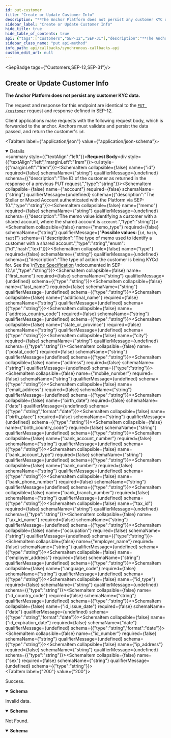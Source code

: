 ```yaml
---
id: put-customer
title: "Create or Update Customer Info"
description: "**The Anchor Platform does not persist any customer KYC data.**"
sidebar_label: "Create or Update Customer Info"
hide_title: true
hide_table_of_contents: true
api: {"tags":["Customers","SEP-12","SEP-31"],"description":"**The Anchor Platform does not persist any customer KYC data.**\n\nThe request and response for this endpoint are identical to the \n[`PUT /customer`](https://github.com/stellar/stellar-protocol/blob/master/ecosystem/sep-0012.md#customer-put) \nrequest and response defined in SEP-12.\n\nClient applications make requests with the following request body, which is forwarded to the anchor. Anchors \nmust validate and persist the data passed, and return the customer's `id`.\n","operationId":"putCustomer","requestBody":{"content":{"application/json":{"schema":{"type":"object","properties":{"id":{"description":"The ID of the customer as returned in the response of a previous PUT request.","type":"string"},"account":{"description":"The Stellar or Muxed Account authenticated with the Platform via SEP-10.","type":"string"},"memo":{"description":"The memo value identifying a customer with a shared account, where the shared account is `account`.","type":"string"},"memo_type":{"description":"The type of memo used to identify a customer with a shared account.","type":"string","enum":["id","hash","text"]},"type":{"description":"The type of action the customer is being KYCd for. See the \n[Type Specification](https://github.com/stellar/stellar-protocol/blob/master/ecosystem/sep-0012.md#type-specification) \ndocumented in SEP-12.\n","type":"string"},"first_name":{"type":"string"},"last_name":{"type":"string"},"additional_name":{"type":"string"},"address_country_code":{"type":"string"},"state_or_province":{"type":"string"},"city":{"type":"string"},"postal_code":{"type":"string"},"address":{"type":"string"},"mobile_number":{"type":"string"},"email_address":{"type":"string"},"birth_date":{"type":"string","format":"date"},"birth_place":{"type":"string"},"birth_country_code":{"type":"string"},"bank_account_number":{"type":"string"},"bank_account_type":{"type":"string"},"bank_number":{"type":"string"},"bank_phone_number":{"type":"string"},"bank_branch_number":{"type":"string"},"tax_id":{"type":"string"},"tax_id_name":{"type":"string"},"occupation":{"type":"string"},"employer_name":{"type":"string"},"employer_address":{"type":"string"},"language_code":{"type":"string"},"id_type":{"type":"string"},"id_country_code":{"type":"string"},"id_issue_date":{"type":"string","format":"date"},"id_expiration_date":{"type":"string","format":"date"},"id_number":{"type":"string"},"ip_address":{"type":"string"},"sex":{"type":"string"}},"title":"PutCustomerRequest"}}}},"responses":{"200":{"description":"Success.","content":{"application/json":{"schema":{"type":"object","properties":{"id":{"type":"string"}},"title":"PutCustomerResponse"}}}},"400":{"description":"Invalid data.","content":{"application/json":{"schema":{"type":"object","properties":{"error":{"type":"string"},"id":{"type":"string"}},"required":["error"],"title":"Error"}}}},"404":{"description":"Not Found.","content":{"application/json":{"schema":{"type":"object","properties":{"error":{"type":"string"},"id":{"type":"string"}},"required":["error"],"title":"Error"}}}}},"method":"put","path":"/customer","jsonRequestBodyExample":{"id":"string","account":"string","memo":"string","memo_type":"id","type":"string","first_name":"string","last_name":"string","additional_name":"string","address_country_code":"string","state_or_province":"string","city":"string","postal_code":"string","address":"string","mobile_number":"string","email_address":"string","birth_date":"2023-04-27","birth_place":"string","birth_country_code":"string","bank_account_number":"string","bank_account_type":"string","bank_number":"string","bank_phone_number":"string","bank_branch_number":"string","tax_id":"string","tax_id_name":"string","occupation":"string","employer_name":"string","employer_address":"string","language_code":"string","id_type":"string","id_country_code":"string","id_issue_date":"2023-04-27","id_expiration_date":"2023-04-27","id_number":"string","ip_address":"string","sex":"string"},"info":{"version":"2.0.0","description":"The Synchronous Callbacks API specification for the Stellar Anchor Platform project.\n\nThe Synchronous Callbacks API defines requests made by the Platform while it is processing a request from a client application. The \nanchor's responses to these requests affect the Platform responses to the client application.\n","title":"Synchronous Callbacks API"},"postman":{"name":"Create or Update Customer Info","description":{"content":"**The Anchor Platform does not persist any customer KYC data.**\n\nThe request and response for this endpoint are identical to the \n[`PUT /customer`](https://github.com/stellar/stellar-protocol/blob/master/ecosystem/sep-0012.md#customer-put) \nrequest and response defined in SEP-12.\n\nClient applications make requests with the following request body, which is forwarded to the anchor. Anchors \nmust validate and persist the data passed, and return the customer's `id`.\n","type":"text/plain"},"url":{"path":["customer"],"host":["{{baseUrl}}"],"query":[],"variable":[]},"header":[{"key":"Content-Type","value":"application/json"},{"key":"Accept","value":"application/json"}],"method":"PUT","body":{"mode":"raw","raw":"\"\"","options":{"raw":{"language":"json"}}}}}
sidebar_class_name: "put api-method"
info_path: api/callbacks/synchronous-callbacks-api
custom_edit_url: null
---
```



<SepBadge tags={"Customers,SEP-12,SEP-31"}/>


## Create or Update Customer Info



**The Anchor Platform does not persist any customer KYC data.**

The request and response for this endpoint are identical to the 
[`PUT /customer`](https://github.com/stellar/stellar-protocol/blob/master/ecosystem/sep-0012.md#customer-put) 
request and response defined in SEP-12.

Client applications make requests with the following request body, which is forwarded to the anchor. Anchors 
must validate and persist the data passed, and return the customer's `id`.


<MimeTabs><TabItem label={"application/json"} value={"application/json-schema"}><details style={{}} data-collapsed={false} open={true}><summary style={{"textAlign":"left"}}><strong>Request Body</strong></summary><div style={{"textAlign":"left","marginLeft":"1rem"}}></div><ul style={{"marginLeft":"1rem"}}><SchemaItem collapsible={false} name={"id"} required={false} schemaName={"string"} qualifierMessage={undefined} schema={{"description":"The ID of the customer as returned in the response of a previous PUT request.","type":"string"}}></SchemaItem><SchemaItem collapsible={false} name={"account"} required={false} schemaName={"string"} qualifierMessage={undefined} schema={{"description":"The Stellar or Muxed Account authenticated with the Platform via SEP-10.","type":"string"}}></SchemaItem><SchemaItem collapsible={false} name={"memo"} required={false} schemaName={"string"} qualifierMessage={undefined} schema={{"description":"The memo value identifying a customer with a shared account, where the shared account is `account`.","type":"string"}}></SchemaItem><SchemaItem collapsible={false} name={"memo_type"} required={false} schemaName={"string"} qualifierMessage={"**Possible values:** [`id`, `hash`, `text`]"} schema={{"description":"The type of memo used to identify a customer with a shared account.","type":"string","enum":["id","hash","text"]}}></SchemaItem><SchemaItem collapsible={false} name={"type"} required={false} schemaName={"string"} qualifierMessage={undefined} schema={{"description":"The type of action the customer is being KYCd for. See the \n[Type Specification](https://github.com/stellar/stellar-protocol/blob/master/ecosystem/sep-0012.md#type-specification) \ndocumented in SEP-12.\n","type":"string"}}></SchemaItem><SchemaItem collapsible={false} name={"first_name"} required={false} schemaName={"string"} qualifierMessage={undefined} schema={{"type":"string"}}></SchemaItem><SchemaItem collapsible={false} name={"last_name"} required={false} schemaName={"string"} qualifierMessage={undefined} schema={{"type":"string"}}></SchemaItem><SchemaItem collapsible={false} name={"additional_name"} required={false} schemaName={"string"} qualifierMessage={undefined} schema={{"type":"string"}}></SchemaItem><SchemaItem collapsible={false} name={"address_country_code"} required={false} schemaName={"string"} qualifierMessage={undefined} schema={{"type":"string"}}></SchemaItem><SchemaItem collapsible={false} name={"state_or_province"} required={false} schemaName={"string"} qualifierMessage={undefined} schema={{"type":"string"}}></SchemaItem><SchemaItem collapsible={false} name={"city"} required={false} schemaName={"string"} qualifierMessage={undefined} schema={{"type":"string"}}></SchemaItem><SchemaItem collapsible={false} name={"postal_code"} required={false} schemaName={"string"} qualifierMessage={undefined} schema={{"type":"string"}}></SchemaItem><SchemaItem collapsible={false} name={"address"} required={false} schemaName={"string"} qualifierMessage={undefined} schema={{"type":"string"}}></SchemaItem><SchemaItem collapsible={false} name={"mobile_number"} required={false} schemaName={"string"} qualifierMessage={undefined} schema={{"type":"string"}}></SchemaItem><SchemaItem collapsible={false} name={"email_address"} required={false} schemaName={"string"} qualifierMessage={undefined} schema={{"type":"string"}}></SchemaItem><SchemaItem collapsible={false} name={"birth_date"} required={false} schemaName={"date"} qualifierMessage={undefined} schema={{"type":"string","format":"date"}}></SchemaItem><SchemaItem collapsible={false} name={"birth_place"} required={false} schemaName={"string"} qualifierMessage={undefined} schema={{"type":"string"}}></SchemaItem><SchemaItem collapsible={false} name={"birth_country_code"} required={false} schemaName={"string"} qualifierMessage={undefined} schema={{"type":"string"}}></SchemaItem><SchemaItem collapsible={false} name={"bank_account_number"} required={false} schemaName={"string"} qualifierMessage={undefined} schema={{"type":"string"}}></SchemaItem><SchemaItem collapsible={false} name={"bank_account_type"} required={false} schemaName={"string"} qualifierMessage={undefined} schema={{"type":"string"}}></SchemaItem><SchemaItem collapsible={false} name={"bank_number"} required={false} schemaName={"string"} qualifierMessage={undefined} schema={{"type":"string"}}></SchemaItem><SchemaItem collapsible={false} name={"bank_phone_number"} required={false} schemaName={"string"} qualifierMessage={undefined} schema={{"type":"string"}}></SchemaItem><SchemaItem collapsible={false} name={"bank_branch_number"} required={false} schemaName={"string"} qualifierMessage={undefined} schema={{"type":"string"}}></SchemaItem><SchemaItem collapsible={false} name={"tax_id"} required={false} schemaName={"string"} qualifierMessage={undefined} schema={{"type":"string"}}></SchemaItem><SchemaItem collapsible={false} name={"tax_id_name"} required={false} schemaName={"string"} qualifierMessage={undefined} schema={{"type":"string"}}></SchemaItem><SchemaItem collapsible={false} name={"occupation"} required={false} schemaName={"string"} qualifierMessage={undefined} schema={{"type":"string"}}></SchemaItem><SchemaItem collapsible={false} name={"employer_name"} required={false} schemaName={"string"} qualifierMessage={undefined} schema={{"type":"string"}}></SchemaItem><SchemaItem collapsible={false} name={"employer_address"} required={false} schemaName={"string"} qualifierMessage={undefined} schema={{"type":"string"}}></SchemaItem><SchemaItem collapsible={false} name={"language_code"} required={false} schemaName={"string"} qualifierMessage={undefined} schema={{"type":"string"}}></SchemaItem><SchemaItem collapsible={false} name={"id_type"} required={false} schemaName={"string"} qualifierMessage={undefined} schema={{"type":"string"}}></SchemaItem><SchemaItem collapsible={false} name={"id_country_code"} required={false} schemaName={"string"} qualifierMessage={undefined} schema={{"type":"string"}}></SchemaItem><SchemaItem collapsible={false} name={"id_issue_date"} required={false} schemaName={"date"} qualifierMessage={undefined} schema={{"type":"string","format":"date"}}></SchemaItem><SchemaItem collapsible={false} name={"id_expiration_date"} required={false} schemaName={"date"} qualifierMessage={undefined} schema={{"type":"string","format":"date"}}></SchemaItem><SchemaItem collapsible={false} name={"id_number"} required={false} schemaName={"string"} qualifierMessage={undefined} schema={{"type":"string"}}></SchemaItem><SchemaItem collapsible={false} name={"ip_address"} required={false} schemaName={"string"} qualifierMessage={undefined} schema={{"type":"string"}}></SchemaItem><SchemaItem collapsible={false} name={"sex"} required={false} schemaName={"string"} qualifierMessage={undefined} schema={{"type":"string"}}></SchemaItem></ul></details></TabItem></MimeTabs><div><ApiTabs><TabItem label={"200"} value={"200"}><div>

Success.

</div><div><MimeTabs schemaType={"response"}><TabItem label={"application/json"} value={"application/json"}><SchemaTabs><TabItem label={"Schema"} value={"Schema"}><details style={{}} data-collapsed={false} open={true}><summary style={{"textAlign":"left"}}><strong>Schema</strong></summary><div style={{"textAlign":"left","marginLeft":"1rem"}}></div><ul style={{"marginLeft":"1rem"}}><SchemaItem collapsible={false} name={"id"} required={false} schemaName={"string"} qualifierMessage={undefined} schema={{"type":"string"}}></SchemaItem></ul></details></TabItem><TabItem label={"Example (from schema)"} value={"Example (from schema)"}><ResponseSamples responseExample={"{\n  \"id\": \"string\"\n}"} language={"json"}></ResponseSamples></TabItem></SchemaTabs></TabItem></MimeTabs></div></TabItem><TabItem label={"400"} value={"400"}><div>

Invalid data.

</div><div><MimeTabs schemaType={"response"}><TabItem label={"application/json"} value={"application/json"}><SchemaTabs><TabItem label={"Schema"} value={"Schema"}><details style={{}} data-collapsed={false} open={true}><summary style={{"textAlign":"left"}}><strong>Schema</strong></summary><div style={{"textAlign":"left","marginLeft":"1rem"}}></div><ul style={{"marginLeft":"1rem"}}><SchemaItem collapsible={false} name={"error"} required={true} schemaName={"string"} qualifierMessage={undefined} schema={{"type":"string"}}></SchemaItem><SchemaItem collapsible={false} name={"id"} required={false} schemaName={"string"} qualifierMessage={undefined} schema={{"type":"string"}}></SchemaItem></ul></details></TabItem><TabItem label={"Example (from schema)"} value={"Example (from schema)"}><ResponseSamples responseExample={"{\n  \"error\": \"string\",\n  \"id\": \"string\"\n}"} language={"json"}></ResponseSamples></TabItem></SchemaTabs></TabItem></MimeTabs></div></TabItem><TabItem label={"404"} value={"404"}><div>

Not Found.

</div><div><MimeTabs schemaType={"response"}><TabItem label={"application/json"} value={"application/json"}><SchemaTabs><TabItem label={"Schema"} value={"Schema"}><details style={{}} data-collapsed={false} open={true}><summary style={{"textAlign":"left"}}><strong>Schema</strong></summary><div style={{"textAlign":"left","marginLeft":"1rem"}}></div><ul style={{"marginLeft":"1rem"}}><SchemaItem collapsible={false} name={"error"} required={true} schemaName={"string"} qualifierMessage={undefined} schema={{"type":"string"}}></SchemaItem><SchemaItem collapsible={false} name={"id"} required={false} schemaName={"string"} qualifierMessage={undefined} schema={{"type":"string"}}></SchemaItem></ul></details></TabItem><TabItem label={"Example (from schema)"} value={"Example (from schema)"}><ResponseSamples responseExample={"{\n  \"error\": \"string\",\n  \"id\": \"string\"\n}"} language={"json"}></ResponseSamples></TabItem></SchemaTabs></TabItem></MimeTabs></div></TabItem></ApiTabs></div>
